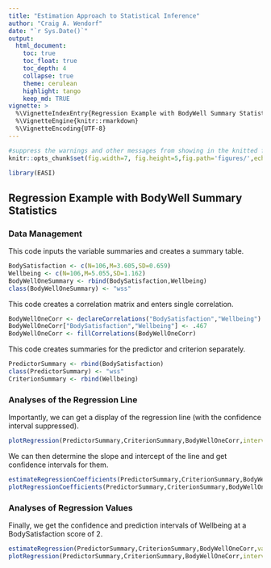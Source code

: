 ```yaml
---
title: "Estimation Approach to Statistical Inference"
author: "Craig A. Wendorf"
date: "`r Sys.Date()`"
output:
  html_document:
    toc: true
    toc_float: true
    toc_depth: 4
    collapse: true
    theme: cerulean
    highlight: tango
    keep_md: TRUE
vignette: >
  %\VignetteIndexEntry{Regression Example with BodyWell Summary Statistics}
  %\VignetteEngine{knitr::rmarkdown}
  %\VignetteEncoding{UTF-8}
---
```


```r
#suppress the warnings and other messages from showing in the knitted file.
knitr::opts_chunk$set(fig.width=7, fig.height=5,fig.path='figures/',echo=TRUE,warning=FALSE,message=FALSE)
```

```r
library(EASI)
```

## Regression Example with BodyWell Summary Statistics

### Data Management

This code inputs the variable summaries and creates a summary table.
```r
BodySatisfaction <- c(N=106,M=3.605,SD=0.659)
Wellbeing <- c(N=106,M=5.055,SD=1.162)
BodyWellOneSummary <- rbind(BodySatisfaction,Wellbeing)
class(BodyWellOneSummary) <- "wss"
```

This code creates a correlation matrix and enters single correlation.
```r
BodyWellOneCorr <- declareCorrelations("BodySatisfaction","Wellbeing")
BodyWellOneCorr["BodySatisfaction","Wellbeing"] <- .467
BodyWellOneCorr <- fillCorrelations(BodyWellOneCorr)
```

This code creates summaries for the predictor and criterion separately.
```r
PredictorSummary <- rbind(BodySatisfaction)
class(PredictorSummary) <- "wss"
CriterionSummary <- rbind(Wellbeing)
```

### Analyses of the Regression Line

Importantly, we can get a display of the regression line (with the confidence interval suppressed).
```r
plotRegression(PredictorSummary,CriterionSummary,BodyWellOneCorr,interval="none",xlim=c(1,5))
```

We can then determine the slope and intercept of the line and get confidence intervals for them.
```r
estimateRegressionCoefficients(PredictorSummary,CriterionSummary,BodyWellOneCorr)
plotRegressionCoefficients(PredictorSummary,CriterionSummary,BodyWellOneCorr)
```

### Analyses of Regression Values

Finally, we get the confidence and prediction intervals of Wellbeing at a BodySatisfaction score of 2.
```r
estimateRegression(PredictorSummary,CriterionSummary,BodyWellOneCorr,value=2)
plotRegression(PredictorSummary,CriterionSummary,BodyWellOneCorr,interval="both",value=2,xlim=c(1,5))
```